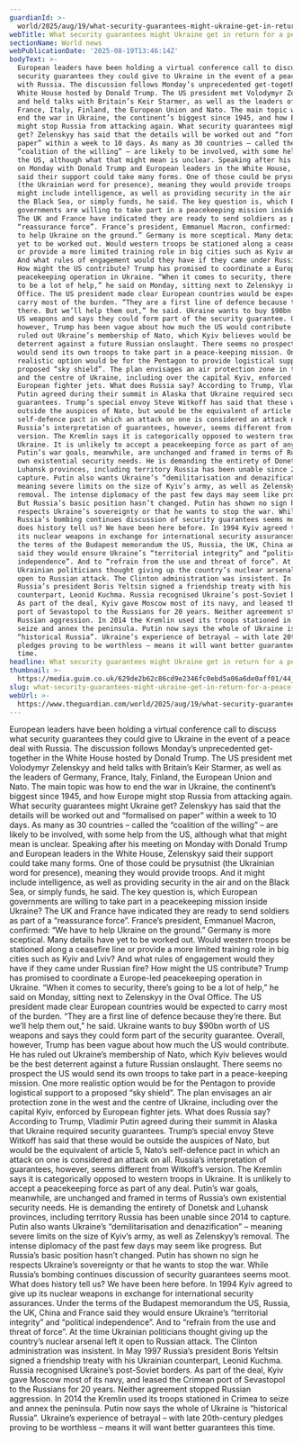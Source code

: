 ```yaml
---
guardianId: >-
  world/2025/aug/19/what-security-guarantees-might-ukraine-get-in-return-for-a-peace-deal
webTitle: What security guarantees might Ukraine get in return for a peace deal?
sectionName: World news
webPublicationDate: '2025-08-19T13:46:14Z'
bodyText: >-
  European leaders have been holding a virtual conference call to discuss what
  security guarantees they could give to Ukraine in the event of a peace deal
  with Russia. The discussion follows Monday’s unprecedented get-together in the
  White House hosted by Donald Trump. The US president met Volodymyr Zelenskyy
  and held talks with Britain’s Keir Starmer, as well as the leaders of Germany,
  France, Italy, Finland, the European Union and Nato. The main topic was how to
  end the war in Ukraine, the continent’s biggest since 1945, and how Europe
  might stop Russia from attacking again. What security guarantees might Ukraine
  get? Zelenskyy has said that the details will be worked out and “formalised on
  paper” within a week to 10 days. As many as 30 countries – called the
  “coalition of the willing” – are likely to be involved, with some help from
  the US, although what that might mean is unclear. Speaking after his meeting
  on Monday with Donald Trump and European leaders in the White House, Zelenskyy
  said their support could take many forms. One of those could be prysutnist
  (the Ukrainian word for presence), meaning they would provide troops. And it
  might include intelligence, as well as providing security in the air and on
  the Black Sea, or simply funds, he said. The key question is, which European
  governments are willing to take part in a peacekeeping mission inside Ukraine?
  The UK and France have indicated they are ready to send soldiers as part of a
  “reassurance force”. France’s president, Emmanuel Macron, confirmed: “We have
  to help Ukraine on the ground.” Germany is more sceptical. Many details have
  yet to be worked out. Would western troops be stationed along a ceasefire line
  or provide a more limited training role in big cities such as Kyiv and Lviv?
  And what rules of engagement would they have if they came under Russian fire?
  How might the US contribute? Trump has promised to coordinate a Europe-led
  peacekeeping operation in Ukraine. “When it comes to security, there’s going
  to be a lot of help,” he said on Monday, sitting next to Zelenskyy in the Oval
  Office. The US president made clear European countries would be expected to
  carry most of the burden. “They are a first line of defence because they’re
  there. But we’ll help them out,” he said. Ukraine wants to buy $90bn worth of
  US weapons and says they could form part of the security guarantee. Overall,
  however, Trump has been vague about how much the US would contribute. He has
  ruled out Ukraine’s membership of Nato, which Kyiv believes would be the best
  deterrent against a future Russian onslaught. There seems no prospect the US
  would send its own troops to take part in a peace-keeping mission. One more
  realistic option would be for the Pentagon to provide logistical support to a
  proposed “sky shield”. The plan envisages an air protection zone in the west
  and the centre of Ukraine, including over the capital Kyiv, enforced by
  European fighter jets. What does Russia say? According to Trump, Vladimir
  Putin agreed during their summit in Alaska that Ukraine required security
  guarantees. Trump’s special envoy Steve Witkoff has said that these would be
  outside the auspices of Nato, but would be the equivalent of article 5, Nato’s
  self-defence pact in which an attack on one is considered an attack on all.
  Russia’s interpretation of guarantees, however, seems different from Witkoff’s
  version. The Kremlin says it is categorically opposed to western troops in
  Ukraine. It is unlikely to accept a peacekeeping force as part of any deal.
  Putin’s war goals, meanwhile, are unchanged and framed in terms of Russia’s
  own existential security needs. He is demanding the entirety of Donetsk and
  Luhansk provinces, including territory Russia has been unable since 2014 to
  capture. Putin also wants Ukraine’s “demilitarisation and denazification” –
  meaning severe limits on the size of Kyiv’s army, as well as Zelenskyy’s
  removal. The intense diplomacy of the past few days may seem like progress.
  But Russia’s basic position hasn’t changed. Putin has shown no sign he
  respects Ukraine’s sovereignty or that he wants to stop the war. While
  Russia’s bombing continues discussion of security guarantees seems moot. What
  does history tell us? We have been here before. In 1994 Kyiv agreed to give up
  its nuclear weapons in exchange for international security assurances. Under
  the terms of the Budapest memorandum the US, Russia, the UK, China and France
  said they would ensure Ukraine’s “territorial integrity” and “political
  independence”. And to “refrain from the use and threat of force”. At the time
  Ukrainian politicians thought giving up the country’s nuclear arsenal left it
  open to Russian attack. The Clinton administration was insistent. In May 1997
  Russia’s president Boris Yeltsin signed a friendship treaty with his Ukrainian
  counterpart, Leonid Kuchma. Russia recognised Ukraine’s post-Soviet borders.
  As part of the deal, Kyiv gave Moscow most of its navy, and leased the Crimean
  port of Sevastopol to the Russians for 20 years. Neither agreement stopped
  Russian aggression. In 2014 the Kremlin used its troops stationed in Crimea to
  seize and annex the peninsula. Putin now says the whole of Ukraine is
  “historical Russia”. Ukraine’s experience of betrayal – with late 20th-century
  pledges proving to be worthless – means it will want better guarantees this
  time.
headline: What security guarantees might Ukraine get in return for a peace deal?
thumbnail: >-
  https://media.guim.co.uk/629de2b62c86cd9e2346fc0ebd5a06a6de0aff01/44_0_1066_853/500.jpg
slug: what-security-guarantees-might-ukraine-get-in-return-for-a-peace-deal
webUrl: >-
  https://www.theguardian.com/world/2025/aug/19/what-security-guarantees-might-ukraine-get-in-return-for-a-peace-deal
---
```

European leaders have been holding a virtual conference call to discuss what security guarantees they could give to Ukraine in the event of a peace deal with Russia. The discussion follows Monday’s unprecedented get-together in the White House hosted by Donald Trump. The US president met Volodymyr Zelenskyy and held talks with Britain’s Keir Starmer, as well as the leaders of Germany, France, Italy, Finland, the European Union and Nato. The main topic was how to end the war in Ukraine, the continent’s biggest since 1945, and how Europe might stop Russia from attacking again. What security guarantees might Ukraine get? Zelenskyy has said that the details will be worked out and “formalised on paper” within a week to 10 days. As many as 30 countries – called the “coalition of the willing” – are likely to be involved, with some help from the US, although what that might mean is unclear. Speaking after his meeting on Monday with Donald Trump and European leaders in the White House, Zelenskyy said their support could take many forms. One of those could be prysutnist (the Ukrainian word for presence), meaning they would provide troops. And it might include intelligence, as well as providing security in the air and on the Black Sea, or simply funds, he said. The key question is, which European governments are willing to take part in a peacekeeping mission inside Ukraine? The UK and France have indicated they are ready to send soldiers as part of a “reassurance force”. France’s president, Emmanuel Macron, confirmed: “We have to help Ukraine on the ground.” Germany is more sceptical. Many details have yet to be worked out. Would western troops be stationed along a ceasefire line or provide a more limited training role in big cities such as Kyiv and Lviv? And what rules of engagement would they have if they came under Russian fire? How might the US contribute? Trump has promised to coordinate a Europe-led peacekeeping operation in Ukraine. “When it comes to security, there’s going to be a lot of help,” he said on Monday, sitting next to Zelenskyy in the Oval Office. The US president made clear European countries would be expected to carry most of the burden. “They are a first line of defence because they’re there. But we’ll help them out,” he said. Ukraine wants to buy $90bn worth of US weapons and says they could form part of the security guarantee. Overall, however, Trump has been vague about how much the US would contribute. He has ruled out Ukraine’s membership of Nato, which Kyiv believes would be the best deterrent against a future Russian onslaught. There seems no prospect the US would send its own troops to take part in a peace-keeping mission. One more realistic option would be for the Pentagon to provide logistical support to a proposed “sky shield”. The plan envisages an air protection zone in the west and the centre of Ukraine, including over the capital Kyiv, enforced by European fighter jets. What does Russia say? According to Trump, Vladimir Putin agreed during their summit in Alaska that Ukraine required security guarantees. Trump’s special envoy Steve Witkoff has said that these would be outside the auspices of Nato, but would be the equivalent of article 5, Nato’s self-defence pact in which an attack on one is considered an attack on all. Russia’s interpretation of guarantees, however, seems different from Witkoff’s version. The Kremlin says it is categorically opposed to western troops in Ukraine. It is unlikely to accept a peacekeeping force as part of any deal. Putin’s war goals, meanwhile, are unchanged and framed in terms of Russia’s own existential security needs. He is demanding the entirety of Donetsk and Luhansk provinces, including territory Russia has been unable since 2014 to capture. Putin also wants Ukraine’s “demilitarisation and denazification” – meaning severe limits on the size of Kyiv’s army, as well as Zelenskyy’s removal. The intense diplomacy of the past few days may seem like progress. But Russia’s basic position hasn’t changed. Putin has shown no sign he respects Ukraine’s sovereignty or that he wants to stop the war. While Russia’s bombing continues discussion of security guarantees seems moot. What does history tell us? We have been here before. In 1994 Kyiv agreed to give up its nuclear weapons in exchange for international security assurances. Under the terms of the Budapest memorandum the US, Russia, the UK, China and France said they would ensure Ukraine’s “territorial integrity” and “political independence”. And to “refrain from the use and threat of force”. At the time Ukrainian politicians thought giving up the country’s nuclear arsenal left it open to Russian attack. The Clinton administration was insistent. In May 1997 Russia’s president Boris Yeltsin signed a friendship treaty with his Ukrainian counterpart, Leonid Kuchma. Russia recognised Ukraine’s post-Soviet borders. As part of the deal, Kyiv gave Moscow most of its navy, and leased the Crimean port of Sevastopol to the Russians for 20 years. Neither agreement stopped Russian aggression. In 2014 the Kremlin used its troops stationed in Crimea to seize and annex the peninsula. Putin now says the whole of Ukraine is “historical Russia”. Ukraine’s experience of betrayal – with late 20th-century pledges proving to be worthless – means it will want better guarantees this time.
